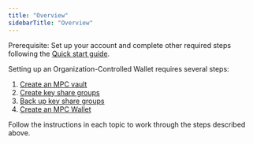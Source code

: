 ```yaml
---
title: "Overview"
sidebarTitle: "Overview"
---
```


<Note>Prerequisite: Set up your account and complete other required steps following the [Quick start guide](/en/portal/quick-start-guide).</Note>

Setting up an Organization-Controlled Wallet requires several steps:
1. [Create an MPC vault](/en/portal/mpc-wallets/ocw/create-mpc-vault)
2. [Create key share groups](/en/portal/mpc-wallets/ocw/create-key-share-groups)
3. [Back up key share groups](/en/portal/mpc-wallets/ocw/back-up-key-share-groups)
4. [Create an MPC Wallet](/en/portal/mpc-wallets/ocw/create-mpc-wallet)

Follow the instructions in each topic to work through the steps described above.
